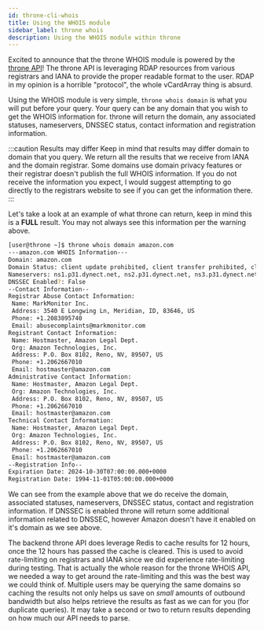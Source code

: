 ```yaml
---
id: throne-cli-whois
title: Using the WHOIS module
sidebar_label: throne whois
description: Using the WHOIS module within throne
---
```


Excited to announce that the throne WHOIS module is powered by the [throne API](/docs/throne-api)! The throne API is leveraging RDAP resources from various registrars and IANA to provide the proper readable format to the user. RDAP in my opinion is a horrible "protocol", the whole vCardArray thing is absurd.

Using the WHOIS module is very simple, `throne whois domain` is what you will put before your query. Your query can be any domain that you wish to get the WHOIS information for. throne will return the domain, any associated statuses, nameservers, DNSSEC status, contact information and registration information.

:::caution Results may differ
Keep in mind that results may differ domain to domain that you query. We return all the results that we receive from IANA and the domain registrar. Some domains use domain privacy features or their registrar doesn't publish the full WHOIS information. If you do not receive the information you expect, I would suggest attempting to go directly to the registrars website to see if you can get the information there.
:::

Let's take a look at an example of what throne can return, keep in mind this is a **FULL** result. You may not always see this information per the warning above.

```bash title="Example - WHOIS"
[user@throne ~]$ throne whois domain amazon.com
---amazon.com WHOIS Information---
Domain: amazon.com
Domain Status: client update prohibited, client transfer prohibited, client delete prohibited, server update prohibited, server transfer prohibited, server delete prohibited
Nameservers: ns1.p31.dynect.net, ns2.p31.dynect.net, ns3.p31.dynect.net, ns4.p31.dynect.net, pdns1.ultradns.net, pdns6.ultradns.co.uk
DNSSEC Enabled?: False
--Contact Information--
Registrar Abuse Contact Information:
 Name: MarkMonitor Inc.
 Address: 3540 E Longwing Ln, Meridian, ID, 83646, US
 Phone: +1.2083895740
 Email: abusecomplaints@markmonitor.com
Registrant Contact Information:
 Name: Hostmaster, Amazon Legal Dept.
 Org: Amazon Technologies, Inc.
 Address: P.O. Box 8102, Reno, NV, 89507, US
 Phone: +1.2062667010
 Email: hostmaster@amazon.com
Administrative Contact Information:
 Name: Hostmaster, Amazon Legal Dept.
 Org: Amazon Technologies, Inc.
 Address: P.O. Box 8102, Reno, NV, 89507, US
 Phone: +1.2062667010
 Email: hostmaster@amazon.com
Technical Contact Information:
 Name: Hostmaster, Amazon Legal Dept.
 Org: Amazon Technologies, Inc.
 Address: P.O. Box 8102, Reno, NV, 89507, US
 Phone: +1.2062667010
 Email: hostmaster@amazon.com
--Registration Info--
Expiration Date: 2024-10-30T07:00:00.000+0000
Registration Date: 1994-11-01T05:00:00.000+0000
```

We can see from the example above that we do receive the domain, associated statuses, nameservers, DNSSEC status, contact and registration information. If DNSSEC is enabled throne will return some additional information related to DNSSEC, however Amazon doesn't have it enabled on it's domain as we see above.

The backend throne API does leverage Redis to cache results for 12 hours, once the 12 hours has passed the cache is cleared. This is used to avoid rate-limiting on registrars and IANA since we did experience rate-limiting during testing. That is actually the whole reason for the throne WHOIS API, we needed a way to get around the rate-limiting and this was the best way we could think of. Multiple users may be querying the same domains so caching the results not only helps us save on *small* amounts of outbound bandwidth but also helps retrieve the results as fast as we can for you (for duplicate queries). It may take a second or two to return results depending on how much our API needs to parse.